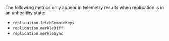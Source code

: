 <Note heading="Some metrics only available when replication is unhealthy">

  The following metrics only appear in telemetry results when replication is
  in an unhealthy state:

  - `replication.fetchRemoteKeys`
  - `replication.merkleDiff`
  - `replication.merkleSync`

</Note>